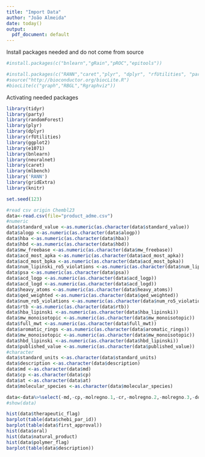 ```yaml
---
title: "Import Data"
author: "João Almeida"
date: today()
output:
  pdf_document: default
---
```


Install packages needed and do not come from source
```r
#install.packages(c("bnlearn","gRain","pROC","epitools"))

#install.packages(c("RANN","caret","plyr", "dplyr", "rfUtilities", "party", "e1071", "bnlearn", "neuralnet", "randomForest", "ggplot2"))
#source("http://bioconductor.org/biocLite.R")
#biocLite(c("graph","RBGL","Rgraphviz"))
```

Activating needed packages
```r
library(tidyr)
library(party)
library(randomForest)
library(plyr)
library(dplyr)
library(rfUtilities)
library(ggplot2)
library(e1071)
library(bnlearn)
library(neuralnet)
library(caret)
library(mlbench)
library('RANN')
library(gridExtra)
library(knitr)
```

```r
set.seed(123)
```

```r
#read csv origin Chembl23
data<-read.csv(file="product_adme.csv")
#numeric
data$standard_value <-as.numeric(as.character(data$standard_value))
data$alogp <-as.numeric(as.character(data$alogp))
data$hba <-as.numeric(as.character(data$hba))
data$hbd <-as.numeric(as.character(data$hbd))
data$mw_freebase <-as.numeric(as.character(data$mw_freebase))
data$acd_most_apka <-as.numeric(as.character(data$acd_most_apka))
data$acd_most_bpka <-as.numeric(as.character(data$acd_most_bpka))
data$num_lipinski_ro5_violations <-as.numeric(as.character(data$num_lipinski_ro5_violations))
data$psa <-as.numeric(as.character(data$psa))
data$acd_logp <-as.numeric(as.character(data$acd_logp))
data$acd_logd <-as.numeric(as.character(data$acd_logd))
data$heavy_atoms <-as.numeric(as.character(data$heavy_atoms))
data$qed_weighted <-as.numeric(as.character(data$qed_weighted))
data$num_ro5_violations <-as.numeric(as.character(data$num_ro5_violations))
data$rtb <-as.numeric(as.character(data$rtb))
data$hba_lipinski <-as.numeric(as.character(data$hba_lipinski))
data$mw_monoisotopic <-as.numeric(as.character(data$mw_monoisotopic))
data$full_mwt <-as.numeric(as.character(data$full_mwt))
data$aromatic_rings <-as.numeric(as.character(data$aromatic_rings))
data$mw_monoisotopic <-as.numeric(as.character(data$mw_monoisotopic))
data$hbd_lipinski <-as.numeric(as.character(data$hbd_lipinski))
data$published_value <-as.numeric(as.character(data$published_value))
#character
data$standard_units <-as.character(data$standard_units)
data$description <-as.character(data$description)
data$md <-as.character(data$md)
data$cp <-as.character(data$cp)
data$at <-as.character(data$at)
data$molecular_species <-as.character(data$molecular_species)

```

```r
data<-data%>%select(-md,-cp,-molregno.1,-cr,-molregno.2,-molregno.3,-doc_id.1,-doc_id.2,-aa,-src_id.1,-chembl_id.1,-assay_id.1,-record_id.1,-at)
#show(data)

```

```r
hist(data$therapeutic_flag)
barplot(table(data$chebi_par_id))
barplot(table(data$first_approval))
hist(data$oral)
hist(data$natural_product)
hist(data$polymer_flag)
barplot(table(data$description))


```

